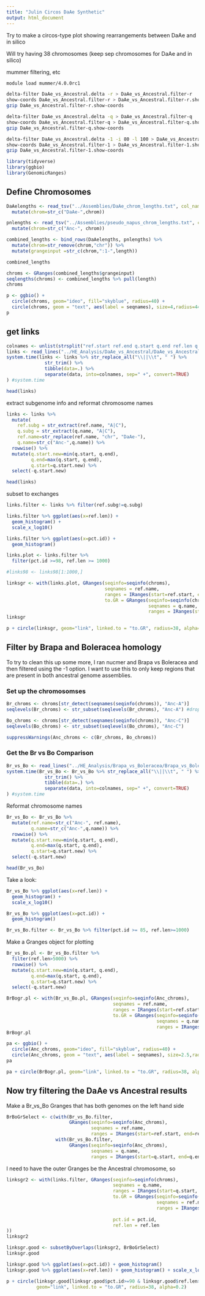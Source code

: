 ```yaml
---
title: "Julin Circos DaAe Synthetic"
output: html_document
---
```


Try to make a circos-type plot showing rearrangements between DaAe and in silico

Will try having 38 chromosomes (keep sep chromosomes for DaAe and in silico)

mummer filtering, etc
```bash
module load mummer/4.0.0rc1

delta-filter DaAe_vs_Ancestral.delta -r > DaAe_vs_Ancestral.filter-r
show-coords DaAe_vs_Ancestral.filter-r > DaAe_vs_Ancestral.filter-r.show-coords
gzip DaAe_vs_Ancestral.filter-r.show-coords

delta-filter DaAe_vs_Ancestral.delta -q > DaAe_vs_Ancestral.filter-q
show-coords DaAe_vs_Ancestral.filter-q > DaAe_vs_Ancestral.filter-q.show-coords
gzip DaAe_vs_Ancestral.filter-q.show-coords

delta-filter DaAe_vs_Ancestral.delta -1 -i 80 -l 100 > DaAe_vs_Ancestral.filter-1
show-coords DaAe_vs_Ancestral.filter-1 > DaAe_vs_Ancestral.filter-1.show-coords
gzip DaAe_vs_Ancestral.filter-1.show-coords


```


```r
library(tidyverse)
library(ggbio)
library(GenomicRanges)
```

## Define Chromosomes

```r
DaAelengths <- read_tsv("../Assemblies/DaAe_chrom_lengths.txt", col_names = c("chrom", "length")) %>%
  mutate(chrom=str_c("DaAe-",chrom))

pnlengths <- read_tsv("../Assemblies/pseudo_napus_chrom_lengths.txt", col_names = c("chrom", "length")) %>%
  mutate(chrom=str_c("Anc-", chrom))

combined_lengths <- bind_rows(DaAelengths, pnlengths) %>%
  mutate(chrom=str_remove(chrom,"chr")) %>%
  mutate(grangeinput =str_c(chrom,":1-",length))

combined_lengths
```


```r

chroms <- GRanges(combined_lengths$grangeinput)
seqlengths(chroms) <- combined_lengths %>% pull(length) 
chroms
```

```r
p <- ggbio() +
  circle(chroms, geom="ideo", fill="skyblue", radius=40) +
  circle(chroms, geom = "text", aes(label = seqnames), size=4,radius=44) 
p
```

## get links

```r
colnames <- unlist(strsplit("ref.start ref.end q.start q.end ref.len q.len pct.id ref.name q.name", split=" "))
links <- read_lines("../HE_Analysis/DaAe_vs_Ancestral/DaAe_vs_Ancestral.filter-1.show-coords.gz", skip = 5)
system.time(links <- links %>% str_replace_all("\\||\\t", " ") %>%
              str_trim() %>%
              tibble(data=.) %>% 
              separate(data, into=colnames, sep=" +", convert=TRUE) 
) #system.time
```

```r
head(links)
```
extract subgenome info and reformat chromosome names
```r
links <- links %>%
  mutate(
    ref.subg = str_extract(ref.name, "A|C"),
    q.subg = str_extract(q.name, "A|C"),
    ref.name=str_replace(ref.name, "chr", "DaAe-"),
    q.name=str_c("Anc-",q.name)) %>%
  rowwise() %>%
  mutate(q.start.new=min(q.start, q.end),
         q.end=max(q.start, q.end),
         q.start=q.start.new) %>%
  select(-q.start.new)

head(links)
```
subset to exchanges
```r
links.filter <- links %>% filter(ref.subg!=q.subg)
```

```r
links.filter %>% ggplot(aes(x=ref.len)) +
  geom_histogram() +
  scale_x_log10()

links.filter %>% ggplot(aes(x=pct.id)) +
  geom_histogram()
```

```r
links.plot <- links.filter %>%
  filter(pct.id >=98, ref.len >= 1000)

#links98 <- links98[1:1000,]

linksgr <- with(links.plot, GRanges(seqinfo=seqinfo(chroms),
                                    seqnames = ref.name,
                                    ranges = IRanges(start=ref.start, end=ref.end),
                                    to.GR = GRanges(seqinfo=seqinfo(chroms),
                                                    seqnames = q.name,
                                                    ranges = IRanges(start=q.start, end=q.end))))
linksgr
```

```r
p + circle(linksgr, geom="link", linked.to = "to.GR", radius=38, alpha=0.1)
```



## Filter by Brapa and Boleracea homology

To try to clean this up some more, I ran nucmer and Brapa vs Boleracea and then filtered using the -1 option.  I want to use this to only keep regions that are present in both ancestral genome assemblies.

### Set up the chromosomses

```r
Br_chroms <- chroms[str_detect(seqnames(seqinfo(chroms)), "Anc-A")]
seqlevels(Br_chroms) <- str_subset(seqlevels(Br_chroms), "Anc-A") #drop unused levels

Bo_chroms <- chroms[str_detect(seqnames(seqinfo(chroms)), "Anc-C")]
seqlevels(Bo_chroms) <- str_subset(seqlevels(Bo_chroms), "Anc-C")

suppressWarnings(Anc_chroms <- c(Br_chroms, Bo_chroms))
```

### Get the Br vs Bo Comparison

```r
Br_vs_Bo <- read_lines("../HE_Analysis/Brapa_vs_Boleracea/Brapa_vs_Boleracea-1.show-coords.gz", skip=5)
system.time(Br_vs_Bo <- Br_vs_Bo %>% str_replace_all("\\||\\t", " ") %>%
              str_trim() %>%
              tibble(data=.) %>% 
              separate(data, into=colnames, sep=" +", convert=TRUE) 
) #system.time
```

Reformat chromosome names
```r
Br_vs_Bo <- Br_vs_Bo %>%
  mutate(ref.name=str_c("Anc-", ref.name),
         q.name=str_c("Anc-",q.name)) %>%
  rowwise() %>%
  mutate(q.start.new=min(q.start, q.end),
         q.end=max(q.start, q.end),
         q.start=q.start.new) %>%
  select(-q.start.new)

head(Br_vs_Bo)
```
Take a look:
```r
Br_vs_Bo %>% ggplot(aes(x=ref.len)) +
  geom_histogram() +
  scale_x_log10()

Br_vs_Bo %>% ggplot(aes(x=pct.id)) +
  geom_histogram()
```

```r
Br_vs_Bo.filter <- Br_vs_Bo %>% filter(pct.id >= 85, ref.len>=1000)
```


Make a Granges object for plotting

```r
Br_vs_Bo.pl <- Br_vs_Bo.filter %>%
  filter(ref.len>5000) %>%
  rowwise() %>%
  mutate(q.start.new=min(q.start, q.end),
         q.end=max(q.start, q.end),
         q.start=q.start.new) %>%
  select(-q.start.new)

BrBogr.pl <- with(Br_vs_Bo.pl, GRanges(seqinfo=seqinfo(Anc_chroms),
                                       seqnames = ref.name,
                                       ranges = IRanges(start=ref.start, end=ref.end),
                                       to.GR = GRanges(seqinfo=seqinfo(Anc_chroms),
                                                       seqnames = q.name,
                                                       ranges = IRanges(start=q.start, end=q.end))))
BrBogr.pl
```
```r
pa <- ggbio() +
  circle(Anc_chroms, geom="ideo", fill="skyblue", radius=40) +
  circle(Anc_chroms, geom = "text", aes(label = seqnames), size=2.5,radius=44) 
pa
```

```r
pa + circle(BrBogr.pl, geom="link", linked.to = "to.GR", radius=38, alpha=0.1)

```
## Now try filtering the DaAe vs Ancestral results

Make a Br_vs_Bo Granges that has both genomes on the left hand side
```r
BrBoGrSelect <- c(with(Br_vs_Bo.filter,
                       GRanges(seqinfo=seqinfo(Anc_chroms),
                               seqnames = ref.name,
                               ranges = IRanges(start=ref.start, end=ref.end))),
                  with(Br_vs_Bo.filter,
                       GRanges(seqinfo=seqinfo(Anc_chroms),
                               seqnames = q.name,
                               ranges = IRanges(start=q.start, end=q.end))))

```


I need to have the outer Granges be the Ancestral chromosome, so
```r
linksgr2 <- with(links.filter, GRanges(seqinfo=seqinfo(chroms),
                                       seqnames = q.name,
                                       ranges = IRanges(start=q.start, end=q.end),
                                       to.GR = GRanges(seqinfo=seqinfo(chroms),
                                                       seqnames = ref.name,
                                                       ranges = IRanges(start=ref.start,
                                                                        end=ref.end)),
                                       pct.id = pct.id,
                                       ref.len = ref.len
))
linksgr2
```

```r
linksgr.good <- subsetByOverlaps(linksgr2, BrBoGrSelect)
linksgr.good
```

```r
linksgr.good %>% ggplot(aes(x=pct.id)) + geom_histogram()
linksgr.good %>% ggplot(aes(x=ref.len)) + geom_histogram() + scale_x_log10()
```



```r
p + circle(linksgr.good[linksgr.good$pct.id>=90 & linksgr.good$ref.len>500],
           geom="link", linked.to = "to.GR", radius=38, alpha=0.2)
```

